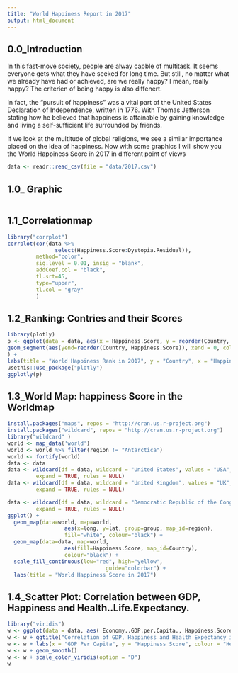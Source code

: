 ```yaml
---
title: "World Happiness Report in 2017"
output: html_document
---
```



## 0.0_Introduction


In this fast-move society, people are alway capble of multitask. It seems everyone gets what they have seeked for long time. But still, no matter what we already have had or achieved, are we really happy? I mean, really happy? The criterien of being happy is also diffenert.

In fact, the “pursuit of happiness” was a vital part of the United States Declaration of Independence, written in 1776. With Thomas Jefferson stating how he believed that happiness is attainable by gaining knowledge and living a self-sufficient life surrounded by friends. 

If we look at the multitude of global religions, we see a similar importance placed on the idea of happiness. Now with some graphics I will show you the World Happiness Score in 2017 in different point of views 


```r
data <- readr::read_csv(file = "data/2017.csv")
```
## 1.0_ Graphic

```r

```

## 1.1_Correlationmap

```r
library("corrplot")
corrplot(cor(data %>% 
               select(Happiness.Score:Dystopia.Residual)), 
         method="color",  
         sig.level = 0.01, insig = "blank",
         addCoef.col = "black", 
         tl.srt=45, 
         type="upper",
         tl.col = "gray"
         )
```

## 1.2_Ranking: Contries and their Scores

```r
library(plotly)
p <- ggplot(data = data, aes(x = Happiness.Score, y = reorder(Country, Happiness.Score))) + geom_point(colour = "red", alpha = .5) + 
geom_segment(aes(yend=reorder(Country, Happiness.Score)), xend = 0, colour="pink", alpha = .5) + theme(axis.text.y = element_text(angle = 0, hjust = 1)
) + 
labs(title = "World Happiness Rank in 2017", y = "Country", x = "Happiness.Score")
usethis::use_package("plotly")
ggplotly(p)
```

## 1.3_World Map: happiness Score in the Worldmap

```r
install.packages("maps", repos = "http://cran.us.r-project.org")
install.packages("wildcard", repos = "http://cran.us.r-project.org")
library("wildcard" )
world <- map_data('world')
world <- world %>% filter(region != "Antarctica")
world <- fortify(world)
data <- data
data <- wildcard(df = data, wildcard = "United States", values = "USA",
         expand = TRUE, rules = NULL)
data <- wildcard(df = data, wildcard = "United Kingdom", values = "UK",
         expand = TRUE, rules = NULL)

data <- wildcard(df = data, wildcard = "Democratic Republic of the Congo", values = "Congo (Kinshasa)",
         expand = TRUE, rules = NULL)
ggplot() + 
  geom_map(data=world, map=world,
                  aes(x=long, y=lat, group=group, map_id=region),
                  fill="white", colour="black") + 
  geom_map(data=data, map=world,
                  aes(fill=Happiness.Score, map_id=Country),
                  colour="black") + 
  scale_fill_continuous(low="red", high="yellow",
                               guide="colorbar") + 
  labs(title = "World Happiness Score in 2017")
```

## 1.4_Scatter Plot: Correlation between GDP, Happiness and Health..Life.Expectancy.

```r
library("viridis")
w <- ggplot(data = data, aes( Economy..GDP.per.Capita., Happiness.Score,color = Health..Life.Expectancy.), main = "Correlation of GDP, Happiness and Health Expectancy in 2017") + geom_point()
w <- w + ggtitle("Correlation of GDP, Happiness and Health Expectancy in 2017")
w <- w + labs(x = "GDP Per Capita", y = "Happiness Score", colour = "Health Expectancy" )
w <- w + geom_smooth()
w <- w + scale_color_viridis(option = "D")
w
```
